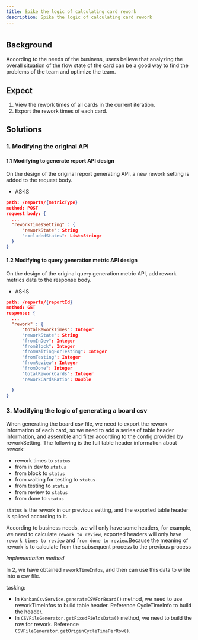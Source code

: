 ```yaml
---
title: Spike the logic of calculating card rework
description: Spike the logic of calculating card rework
---
```


#

## Background

According to the needs of the business, users believe that analyzing the overall situation of the flow state of the card can be a good way to find the problems of the team and optimize the team.

## Expect

 1. View the rework times of all cards in the current iteration. 
 2. Export the rework times of each card.

## Solutions

### 1. Modifying the original API

#### 1.1 Modifying to generate report API design
On the design of the original report generating API, a new rework setting is added to the request body.
- AS-IS
```json
path: /reports/{metricType}
method: POST
request body: {
  ...
  "reworkTimesSetting" : {
      "reworkState": String
      "excludedStates": List<String>
  }
}
```

#### 1.2 Modifying to query generation metric API design
On the design of the original query generation metric API,  add rework metrics data to the response body.
- AS-IS
```json
path: /reports/{reportId}
method: GET
response: {
  ...
  "rework" : {
      "totalReworkTimes": Integer
      "reworkState": String
      "fromInDev": Integer
      "fromBlock": Integer
      "fromWaitingForTesting": Integer
      "fromTesting": Integer
      "fromReview": Integer
      "fromDone": Integer
      "totalReworkCards": Integer
      "reworkCardsRatio": Double

  }
}
```
### 3. Modifying the logic of generating a board csv
When generating the board csv file, we need to export the rework information of each card, so we need to add a series of table header information, and assemble and filter according to the config provided by reworkSetting. The following is the full table header information about rework:

- rework times to `status`
- from in dev to `status`
- from block to `status`
- from waiting for testing to `status`
- from testing to `status`
- from review to `status`
- from done to `status`

`status` is the  rework in our previous setting, and the exported table header is spliced according to it.

According to business needs, we will only have some headers, for example, we need to calculate `rework to review`, exported headers will only have `rework times to review` and `from done to review`.Because the meaning of rework is to calculate from the subsequent process to the previous process

*Implementation method*

In 2, we have obtained `reworkTimeInfos`, and then can use this data to write into a csv file.

tasking:
- In `KanbanCsvService.generateCSVForBoard()` method, we need to use reworkTimeInfos to build table header. Reference CycleTimeInfo to build the header.
- In `CSVFileGenerator.getFixedFieldsData()` method, we need to build the row for rework. Reference `CSVFileGenerator.getOriginCycleTimePerRow()`.
